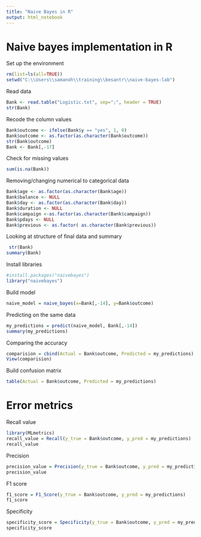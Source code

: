 ---
title: "Naive Bayes in R"
output: html_notebook
---

# Naive bayes implementation in R

Set up the environment

```{r}
rm(list=ls(all=TRUE))
setwd("C:\\Users\\samanoh\\training\\besantr\\naive-bayes-lab")
```

Read data
```{r}
Bank <- read.table("Logistic.txt", sep=";", header = TRUE)
str(Bank)
```

Recode the column values
```{r}
Bank$outcome <- ifelse(Bank$y == "yes", 1, 0)
Bank$outcome <- as.factor(as.character(Bank$outcome))
str(Bank$outcome)
Bank <- Bank[,-17]

```

Check for missing values
```{r}
sum(is.na(Bank))
```

Removing/changing numerical to categorical data
```{r}
Bank$age <- as.factor(as.character(Bank$age))
Bank$balance <- NULL
Bank$day <- as.factor(as.character(Bank$day))
Bank$duration <- NULL
Bank$campaign <-as.factor(as.character(Bank$campaign))
Bank$pdays <- NULL
Bank$previous <- as.factor( as.character(Bank$previous))
```

Looking at structure of final data and summary
```{r}
 str(Bank)
summary(Bank)
```

Install libraries
```{r}
#install.packages("naivebayes")
library("naivebayes")
```

Build model
```{r}
naive_model = naive_bayes(x=Bank[,-14], y=Bank$outcome)
```

Predicting on the same data
```{r}
my_predictions = predict(naive_model, Bank[,-14])
summary(my_predictions)
```

Comparing the accuracy
```{r}
comparision = cbind(Actual = Bank$outcome, Predicted = my_predictions)
View(comparision)
```

Build confusion matrix
```{r}
table(Actual = Bank$outcome, Predicted = my_predictions)
```
# Error metrics
Recall value
```{r}
library(MLmetrics)
recall_value = Recall(y_true = Bank$outcome, y_pred = my_predictions)
recall_value
```

Precision

```{r}
precision_value = Precision(y_true = Bank$outcome, y_pred = my_predictions)
precision_value
```

F1 score
```{r}
f1_score = F1_Score(y_true = Bank$outcome, y_pred = my_predictions)
f1_score
```

Specificity
```{r}
specificity_score = Specificity(y_true = Bank$outcome, y_pred = my_predictions)
specificity_score
```

